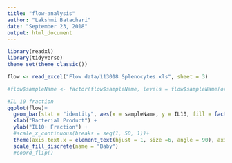 ```yaml
---
title: "flow-analysis"
author: "Lakshmi Batachari"
date: "September 23, 2018"
output: html_document
---
```


```r
library(readxl)
library(tidyverse)
theme_set(theme_classic())
```

```r
flow <- read_excel("Flow data/113018 Splenocytes.xls", sheet = 3)

#flow$sampleName <- factor(flow$sampleName, levels = flow$sampleName[order(flow$baby)])

#IL 10 fraction
ggplot(flow)+
  geom_bar(stat = "identity", aes(x = sampleName, y = IL10, fill = factor(baby)))+
  xlab("Bacterial Product") +
  ylab("IL10+ Fraction") +
  #scale_x_continuous(breaks = seq(1, 50, 1))+
  theme(axis.text.x = element_text(hjust = 1, size =6, angle = 90), axis.text.y = element_text(size = 6))+
  scale_fill_discrete(name = "Baby")
  #coord_flip()
 



```